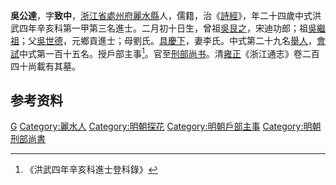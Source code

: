 {{明清人物信息框
| 姓名 = 吳公達
| 原名 =
| 圖片名稱= 
| 圖片大小 =
| 圖片說明 = 
| 最高職務 =
| 國家 = 大明 
| 爵位 =
| 籍貫 = [[浙江省|浙江省]][[處州府|處州府]][[麗水縣|麗水縣]]
| 族裔 = 
| 旗籍 = 
| 字號 = 
| 諡號 =
| 出生日期 = 二月初十日
| 出生地點 =
| 逝世日期 = 
| 逝世地點 =
| 墓葬 =
| 配偶 = 李氏
| 親屬 = 曾祖[[吳艮之|吳艮之]]，祖[[吳繼祖|吳繼祖]]，父[[吳世德|吳世德]]，母劉氏
| 出身 =
* 洪武四年辛亥科進士
| 經歷 =
| 著作 =  
*
*
*
}}
'''吳公達'''{{BD|1348年||1407年||}}，字'''致中'''，[[浙江省|浙江省]][[處州府|處州府]][[麗水縣|麗水縣]]人，儒籍，治《[[詩經|詩經]]》，年二十四歲中式洪武四年辛亥科第一甲第三名進士。二月初十日生，曾祖[[吳艮之|吳艮之]]，宋迪功郎；祖[[吳繼祖|吳繼祖]]；父[[吳世德|吳世德]]，元鄉貢進士；母劉氏。[[具慶下|具慶下]]，妻李氏。中式第二十九名[[舉人|舉人]]，[[會試|會試]]中式第一百十五名。授戶部主事<ref>《洪武四年辛亥科進士登科錄》</ref>。官至[[刑部尚书|刑部尚书]]。清[[雍正|雍正]]《浙江通志》卷二百四十尚載有其墓。

== 参考资料 ==
{{reflist}}

{{洪武四年辛亥科殿试金榜}}

{{Authority control}}

{{DEFAULTSORT:}}
[[Category:吳姓|G]]
[[Category:麗水人|Category:麗水人]]
[[Category:明朝探花|Category:明朝探花]]
[[Category:明朝戶部主事|Category:明朝戶部主事]]
[[Category:明朝刑部尚書|Category:明朝刑部尚書]]


{{明朝人物小作品}}
